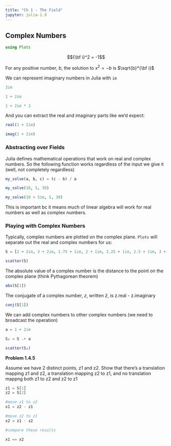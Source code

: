 ```yaml
---
title: "Ch 1 - The Field"
jupyter: julia-1.9
---
```


## Complex Numbers

```julia
using Plots
```

$${\bf i}^2 = -1$$

For any positive number, *b*, the solution to $x^2 = -b$ is $\sqrt{b}*{\bf i}$

We can represent imaginary numbers in Julia with `im`

```julia
3im
```

```julia
1 + 2im
```


```julia
1 + 2im * 3
```

And you can extract the real and imaginary parts like we'd expect:

```julia
real(1 + 2im)
```

```julia
imag(1 + 2im)
```

### Abstracting over Fields

Julia defines mathematical operations that work on real and complex numbers. So the following function works regardless of the input we give it (well, not completely regardless)

```julia
my_solve(a, b, c) = (c - b) / a
```

```julia
my_solve(10, 5, 30)
```

```julia
my_solve(10 + 5im, 5, 30)
```

This is important bc it means much of linear algebra will work for real numbers as well as complex numbers.

### Playing with Complex Numbers

Typically, complex numbers are plotted on the complex plane. `Plots` will separate out the real and complex numbers for us:

```julia
S = [2 + 2im, 3 + 2im, 1.75 + 1im, 2 + 1im, 2.25 + 1im, 2.5 + 1im, 3 + 1im]

scatter(S)
```

The absolute value of a complex number is the distance to the point on the complex plane (think Pythagorean theorem)

```julia
abs(S[1])
```

The conjugate of a complex number, *z*, written $\bar{z}$, is z.real - z.imaginary

```julia
conj(S[1])
```

We can add complex numbers to other complex numbers (we need to broadcast the operation)

```julia
a = 1 + 2im

S₂ = S .+ a
```

```julia
scatter(S₂)
```

**Problem 1.4.5**

Assume we have 2 distinct points, z1 and z2. Show that there's a translation mapping z1 and z2, a translation mapping z2 to z1, and no translation mappng both z1 to z2 and z2 to z1

```julia
z1 = S[1]
z2 = S[2]

#move z1 to z2
x1 = z2 - z1

#move z2 to z1
x2 = z1 - z2

#compare these results

x1 == x2
```
